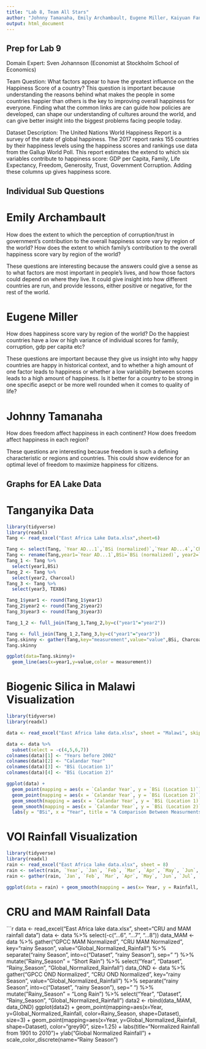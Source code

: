 ---
title: "Lab 8, Team All Stars"
author: "Johnny Tamanaha, Emily Archambault, Eugene Miller, Kaiyuan Fan, Jingzhi Zhang"
output: html_document
---
## Prep for Lab 9
Domain Expert: Sven Johannson (Economist at Stockholm School of Economics)

Team Question: What factors appear to have the greatest influence on the Happiness Score of a country?
This question is important because understanding the reasons behind what makes the people in some countries happier than others is the key to improving overall happiness for everyone. Finding what the common links are can guide how policies are developed, can shape our understanding of cultures around the world, and can give better insight into the biggest problems facing people today.

Dataset Description: The United Nations World Happiness Report is a survey of the state of global happiness. The 2017 report ranks 155 countries by their happiness levels using the happiness scores and rankings use data from the Gallup World Poll. This report estimates the extend to which six variables contribute to happiness score: GDP per Capita, Family, Life Expectancy, Freedom, Generosity, Trust, Government Corruption. Adding these columns up gives happiness score.

## Individual Sub Questions

# Emily Archambault

How does the extent to which the perception of corruption/trust in government's contribution to the overall happiness score vary by region of the world?
How does the extent to which family's contribution to the overall happiness score vary by region of the world?

These questions are interesting because the answers could give a sense as to what factors are most important in people's lives, and how those factors could depend on where they live. It could give insight into how different countries are run, and provide lessons, either positive or negative, for the rest of the world.

# Eugene Miller

How does happiness score vary by region of the world? 
Do the happiest countries have a low or high variance of individual scores for family, corruption, gdp per capita etc?

These questions are important because they give us insight into why happy countries are happy in historical context, and to whether a high amount of one factor leads to happiness or whether a low variability between scores leads to a high amount of happiness. Is it better for a country to be strong in one specific asepct or be more well rounded when it comes to quality of life?

# Johnny Tamanaha

How does freedom affect happiness in each continent?
How does freedom affect happiness in each region?

These questions are interesting because freedom is such a defining characteristic or regions and countries. This could show evidence for an optimal level of freedom to maximize happiness for citizens. 

## Graphs for EA Lake Data

# Tanganyika Data
```{r, echo = FALSE, message = FALSE, warning = FALSE}
library(tidyverse)
library(readxl)
Tang <- read_excel("East Africa Lake Data.xlsx",sheet=6)

Tang <- select(Tang, `Year AD...1`,`BSi (normalized)`,`Year AD...4`,`Charcoal (normalized)`,`Year`,TEX86)
Tang <- rename(Tang,year1=`Year AD...1`,BSi=`BSi (normalized)`, year2=`Year AD...4`,Charcoal=`Charcoal (normalized)`,year3=`Year`)
Tang_1 <- Tang %>%
  select(year1,BSi)
Tang_2 <- Tang %>%
  select(year2, Charcoal)
Tang_3 <- Tang %>%
  select(year3, TEX86)

Tang_1$year1 <- round(Tang_1$year1)
Tang_2$year2 <- round(Tang_2$year2)
Tang_3$year3 <- round(Tang_3$year3)

Tang_1_2 <- full_join(Tang_1,Tang_2,by=c("year1"="year2"))

Tang <- full_join(Tang_1_2,Tang_3,by=c("year1"="year3"))
Tang.skinny <- gather(Tang,key="measurement",value="value",BSi, Charcoal,TEX86)
Tang.skinny

ggplot(data=Tang.skinny)+
  geom_line(aes(x=year1,y=value,color = measurement))
```

# Biogenic Silica in Malawi Visualization
```{r, echo = FALSE, message = FALSE, warning = FALSE}
library(tidyverse)
library(readxl)

data <- read_excel("East Africa lake data.xlsx", sheet = "Malawi", skip = 1)

data <- data %>%
  subset(select = -c(4,5,6,7))
colnames(data)[1] <- "Years before 2002"
colnames(data)[2] <- "Calandar Year"
colnames(data)[3] <- "BSi (Location 1)"
colnames(data)[4] <- "BSi (Location 2)"

ggplot(data) +
  geom_point(mapping = aes(x = `Calandar Year`, y = `BSi (Location 1)`), color = "indianred4") +
  geom_point(mapping = aes(x = `Calandar Year`, y = `BSi (Location 2)`), color = "palegreen4") +
  geom_smooth(mapping = aes(x = `Calandar Year`, y = `BSi (Location 1)`), color = "indianred3", se = FALSE) +
  geom_smooth(mapping = aes(x = `Calandar Year`, y = `BSi (Location 2)` ),color = "palegreen3", se = FALSE) +
  labs(y = "BSi", x = "Year", title = "A Comparison Between Measurments in Biogenic Silica at Two Locations in Malawi")
```

# VOI Rainfall Visualization
```{r, echo=FALSE, message = FALSE, warning = FALSE}
library(tidyverse)
library(readxl)
rain <- read_excel("East Africa lake data.xlsx", sheet = 8)
rain <- select(rain, `Year`, `Jan`, `Feb`, `Mar`, `Apr`, `May`, `Jun`, `Jul`, `Aug`, `Sep`, `Oct`, `Nov`, `Dec`)
rain <- gather(rain, `Jan`, `Feb`, `Mar`, `Apr`, `May`, `Jun`, `Jul`, `Aug`, `Sep`, `Oct`, `Nov`, `Dec`, key = "Month", value = "Rainfall")

ggplot(data = rain) + geom_smooth(mapping = aes(x= Year, y = Rainfall, color = Month), se = FALSE)
```

# CRU and MAM Rainfall Data
```{r, echo = FALSE, message = FALSE, warning = FALSE}
data <- read_excel("East Africa lake data.xlsx", sheet="CRU and MAM rainfall data")
data <- data %>%
  select(-c("...6", "...7", "...8"))
data_MAM <- data %>%
  gather("GPCC MAM Normalized", "CRU MAM Normalized", key="rainy Season", value="Global_Normalized_Rainfall") %>%
  separate("rainy Season", into=c("Dataset", "rainy Season"), sep=" ") %>%
  mutate("Rainy_Season" = "Short Rain") %>%
  select("Year", "Dataset", "Rainy_Season", "Global_Normalized_Rainfall")
data_OND <- data %>%
  gather("GPCC OND Normalized", "CRU OND Normalized", key="rainy Season", value="Global_Normalized_Rainfall") %>%
  separate("rainy Season", into=c("Dataset", "rainy Season"), sep=" ") %>%
  mutate("Rainy_Season" = "Long Rain") %>%
  select("Year", "Dataset", "Rainy_Season", "Global_Normalized_Rainfall")
data2 <- rbind(data_MAM, data_OND)
ggplot(data2) +
  geom_point(mapping=aes(x=Year, y=Global_Normalized_Rainfall, color=Rainy_Season, shape=Dataset), size=3) +
  geom_point(mapping=aes(x=Year, y=Global_Normalized_Rainfall, shape=Dataset), color="grey90", size=1.25) +
  labs(title="Normalized Rainfall from 1901 to 2010")+
  ylab("Global Normalized Rainfall") +
  scale_color_discrete(name="Rainy Season")
